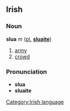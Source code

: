 ==Irish==
===Noun===
'''slua''' ''m'' ([[plural|pl.]] '''[[sluaite]]''')
#[[army]]
#[[crowd]]
===Pronunciation===
*'''slua''' {{IPA|[slu&#601;]}}
*'''sluaite''' {{IPA|[&#712;slu&#601;t&#690;&#601;]}}

[[Category:Irish language]]